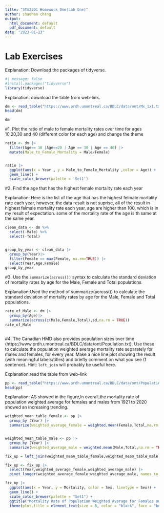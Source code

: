 ---
title: "STA2201 Homework One(Lab One)"
author: shaohan chang
output:
  html_document: default
  pdf_document: default
date: "2023-01-13"
---
# Lab Exercises


Explanation: Download the packages of tidyverse.
```{r}
#| message: false
#install.packages("tidyverse")
library(tidyverse)

```


Explanation: download the table from web-link.
```{r}
dm <- read_table("https://www.prdh.umontreal.ca/BDLC/data/ont/Mx_1x1.txt", skip = 2, col_types = "dcddd")
head(dm)

dm

```


  
#1. Plot the ratio of male to female mortality rates over time for ages 10,20,30 and 40 (different color for each age) and change the theme 

```{r}
ratio <- dm |> 
  filter(Age== 10 |Age==20 | Age == 30 | Age == 40) |> 
  mutate(Male_to_Female_Mortality = Male/Female)


ratio |> 
  ggplot(aes(x = Year , y = Male_to_Female_Mortality ,color = Age)) +
  geom_line() + 
  scale_color_brewer(palette = 'Set1')
```


#2. Find the age that has the highest female mortality rate each year 

Explanation: Here is the list of the age that has the highest felmale mortality rate each year, however, the data result is not suprise, all of the result in highest felmale mortality rate each year, age are higher than 100, which is in my result of expectation. some of the mortality rate of the age is th same at the same year. 

```{r}
clean_data <- dm %>%
  select(-Male) %>%
  select(-Total)


group_by_year <- clean_data |>
  group_by(Year)|>
  filter(Female == max(Female, na.rm=TRUE)) |>
  select(Year,Age,Female)
group_by_year

```


#3. Use the `summarize(across())` syntax to calculate the standard deviation of mortality rates by age for the Male, Female and Total populations.

Explanation:Used the method of summarize(across()) to calculate the standard deviation of mortality rates by age for the Male, Female and Total populations.

```{r}

rate_of_Male <- dm |>
  group_by(Age)|>
  summarize(across(c(Male,Female,Total),sd,na.rm = TRUE)) 
rate_of_Male
  

```



#4. The Canadian HMD also provides population sizes over time (https://www.prdh.umontreal.ca/BDLC/data/ont/Population.txt). Use these to calculate the population weighted average mortality rate separately for males and females, for every year. Make a nice line plot showing the result (with meaningful labels/titles) and briefly comment on what you see (1 sentence). Hint: `left_join` will probably be useful here. 

Explanation:read the table from web-link

```{r}
pp <- read_table("https://www.prdh.umontreal.ca/BDLC/data/ont/Population.txt", skip = 2, col_types = "dcddd")
head(pp)

```

Explanation: AS showed in the figure,In overall,the mortality rate of population weighted average for females and males from 1921 to 2020 showed an increasing trending. 


```{r}

weighted_mean_table_female <- pp |>
  group_by (Year) |>
  summarize(weighted_average_female = weighted.mean(Female,Total,na.rm = TRUE))


weighted_mean_table_male <- pp |>
  group_by (Year) |>
  summarize(weighted_average_male = weighted.mean(Male,Total,na.rm = TRUE))

fix_up = left_join(weighted_mean_table_female,weighted_mean_table_male, by='Year')

fix_up <- fix_up |>
  select(Year,weighted_average_female,weighted_average_male) |>
  pivot_longer(weighted_average_female:weighted_average_male, names_to = "Sex", values_to = "Mortality")

fix_up |>
  ggplot(aes(x = Year, y = Mortality, color = Sex, linetype = Sex)) + 
  geom_line() + 
  scale_color_brewer(palette = "Set1") +
  ggtitle("Mortality Rate of Population Weighted Average for Females and Males from 1921 to 2020") +
  theme(plot.title = element_text(size = 8, color = "black", face = "bold"))
```